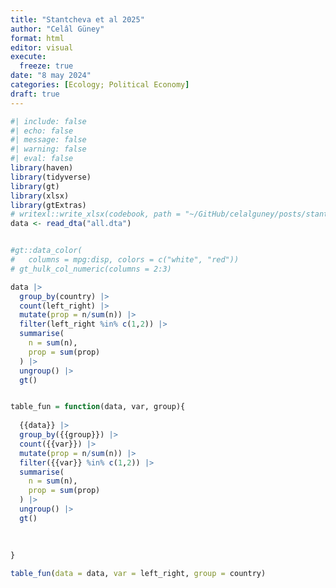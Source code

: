 ```yaml
---
title: "Stantcheva et al 2025"
author: "Celâl Güney"
format: html
editor: visual
execute: 
  freeze: true
date: "8 may 2024"
categories: [Ecology; Political Economy]
draft: true
---
```


```r
#| include: false
#| echo: false
#| message: false
#| warning: false
#| eval: false
library(haven)
library(tidyverse)
library(gt)
library(xlsx)
library(gtExtras)
# writexl::write_xlsx(codebook, path = "~/GitHub/celalguney/posts/stantcheva_al_2025/codebook.xlsx")
data <- read_dta("all.dta")


#gt::data_color(
#   columns = mpg:disp, colors = c("white", "red"))
# gt_hulk_col_numeric(columns = 2:3)

data |> 
  group_by(country) |> 
  count(left_right) |> 
  mutate(prop = n/sum(n)) |> 
  filter(left_right %in% c(1,2)) |> 
  summarise(
    n = sum(n),
    prop = sum(prop)
  ) |> 
  ungroup() |> 
  gt() 


table_fun = function(data, var, group){
  
  {{data}} |> 
  group_by({{group}}) |> 
  count({{var}}) |> 
  mutate(prop = n/sum(n)) |> 
  filter({{var}} %in% c(1,2)) |> 
  summarise(
    n = sum(n),
    prop = sum(prop)
  ) |> 
  ungroup() |> 
  gt() 
  
  
  
}

table_fun(data = data, var = left_right, group = country)



```
